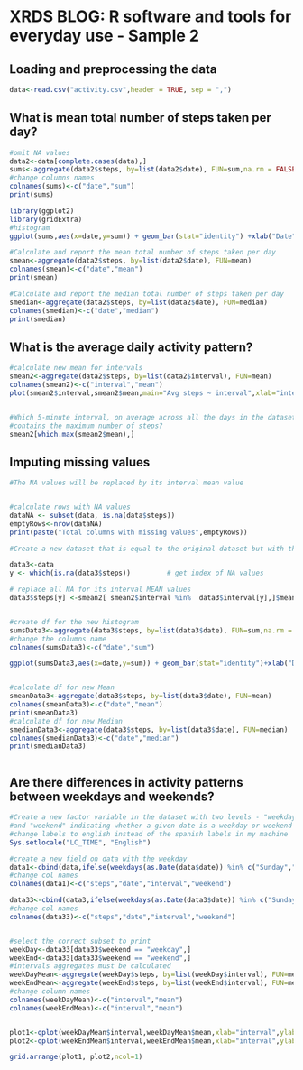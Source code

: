 # XRDS BLOG: R software and tools for everyday use - Sample 2


## Loading and preprocessing the data
```r
data<-read.csv("activity.csv",header = TRUE, sep = ",")
```



## What is mean total number of steps taken per day?
```r
#omit NA values
data2<-data[complete.cases(data),]
sums<-aggregate(data2$steps, by=list(data2$date), FUN=sum,na.rm = FALSE)
#change columns names
colnames(sums)<-c("date","sum")
print(sums)

library(ggplot2)
library(gridExtra) 
#histogram
ggplot(sums,aes(x=date,y=sum)) + geom_bar(stat="identity") +xlab("Date") + ylab("Num Steps")+ggtitle("Histogram  total number of steps taken each day")

#Calculate and report the mean total number of steps taken per day
smean<-aggregate(data2$steps, by=list(data2$date), FUN=mean)
colnames(smean)<-c("date","mean")
print(smean)

#Calculate and report the median total number of steps taken per day
smedian<-aggregate(data2$steps, by=list(data2$date), FUN=median)
colnames(smedian)<-c("date","median")
print(smedian)

```



## What is the average daily activity pattern?

```r
#calculate new mean for intervals
smean2<-aggregate(data2$steps, by=list(data2$interval), FUN=mean)
colnames(smean2)<-c("interval","mean")
plot(smean2$interval,smean2$mean,main="Avg steps ~ interval",xlab="interval",ylab="Avg steps",col="black",type="l")


#Which 5-minute interval, on average across all the days in the dataset, 
#contains the maximum number of steps?
smean2[which.max(smean2$mean),]
```


## Imputing missing values
```r
#The NA values will be replaced by its interval mean value


#calculate rows with NA values
dataNA <- subset(data, is.na(data$steps))
emptyRows<-nrow(dataNA)
print(paste("Total columns with missing values",emptyRows))

#Create a new dataset that is equal to the original dataset but with the missing data filled in.

data3<-data
y <- which(is.na(data3$steps))         # get index of NA values 

# replace all NA for its interval MEAN values 
data3$steps[y] <-smean2[ smean2$interval %in%  data3$interval[y],]$mean 


#create df for the new histogram
sumsData3<-aggregate(data3$steps, by=list(data3$date), FUN=sum,na.rm = FALSE)
#change the columns name
colnames(sumsData3)<-c("date","sum")

ggplot(sumsData3,aes(x=date,y=sum)) + geom_bar(stat="identity")+xlab("Date") + ylab("Num Steps") +ggtitle("Data 3 - change NA's x mean")


#calculate df for new Mean
smeanData3<-aggregate(data3$steps, by=list(data3$date), FUN=mean)
colnames(smeanData3)<-c("date","mean")
print(smeanData3)
#calculate df for new Median
smedianData3<-aggregate(data3$steps, by=list(data3$date), FUN=median)
colnames(smedianData3)<-c("date","median")
print(smedianData3)



```

## Are there differences in activity patterns between weekdays and weekends?
```r

#Create a new factor variable in the dataset with two levels - "weekday" 
#and "weekend" indicating whether a given date is a weekday or weekend day.
#change labels to english instead of the spanish labels in my machine
Sys.setlocale("LC_TIME", "English")

#create a new field on data with the weekday
data1<-cbind(data,ifelse(weekdays(as.Date(data$date)) %in% c("Sunday","Saturday"), "weekend","weekday"))
#change col names
colnames(data1)<-c("steps","date","interval","weekend")

data33<-cbind(data3,ifelse(weekdays(as.Date(data3$date)) %in% c("Sunday","Saturday"), "weekend","weekday"))
#change col names
colnames(data33)<-c("steps","date","interval","weekend")


#select the correct subset to print
weekDay<-data33[data33$weekend == "weekday",]
weekEnd<-data33[data33$weekend == "weekend",]
#intervals aggregates must be calculated
weekDayMean<-aggregate(weekDay$steps, by=list(weekDay$interval), FUN=mean)
weekEndMean<-aggregate(weekEnd$steps, by=list(weekEnd$interval), FUN=mean)
#change column names
colnames(weekDayMean)<-c("interval","mean")
colnames(weekEndMean)<-c("interval","mean")


plot1<-qplot(weekDayMean$interval,weekDayMean$mean,xlab="interval",ylab="Avg steps",geom="line",main="WeekDay")
plot2<-qplot(weekEndMean$interval,weekEndMean$mean,xlab="interval",ylab="Avg steps",geom="line",main="WeekEnd")

grid.arrange(plot1, plot2,ncol=1)


```


